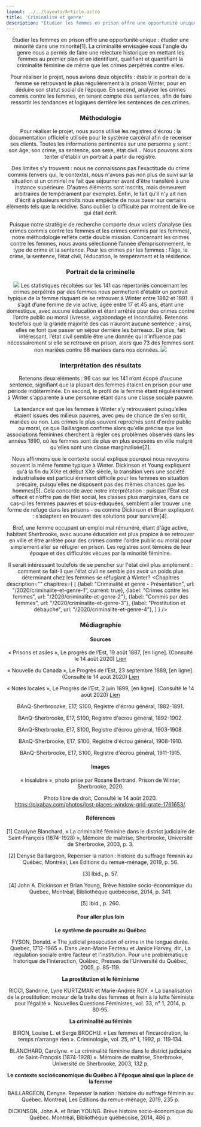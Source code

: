```yaml
---
layout: ../../layouts/Article.astro
title: 'Criminalité et genre'
description: "Étudier les femmes en prison offre une opportunité unique : étudier une minorité dans une minorité"
---
```


<Header titre="Criminalité et genre" image="/assets/img/rpcq_bien_168494_295450-scaled.jpeg"/>
  
<Text>
Étudier les femmes en prison offre une opportunité unique : étudier une minorité dans une minorité[1]. La criminalité envisagée sous l'angle du genre nous a permis de faire une relecture historique en mettant les femmes au premier plan et en identifiant, qualifiant et quantifiant la criminalité féminine de même que les crimes perpétrés contre elles.

Pour réaliser le projet, nous avions deux objectifs : établir le portrait de la femme se retrouvant le plus régulièrement à la prison Winter, pour en déduire son statut social de l’époque. En second, analyser les crimes commis contre les femmes, en tenant compte des sentences, afin de faire ressortir les tendances et logiques derrière les sentences de ces crimes.
</Text>
<Cols3img
    t="Extraits de journaux (cliquer pour voir)"
    i1="/assets/img/prisonsetasiles.png" u1="http://collections.banq.qc.ca/biblio/js/pdfjs/pdfjs-1.6.210-dist_banq_20200615/web/pdf.php/gBJ1d8FU4btiUvT9orm3Gw.pdf" l1="Statistique de la prison (1887)"
    i2="/assets/img/2020-08-14.png" u2="http://collections.banq.qc.ca/biblio/js/pdfjs/pdfjs-1.6.210-dist_banq_20200615/web/pdf.php/ynVllHQkKXWzOnr7xtkQpg.pdf" l2="Découverte d'une maison de prostitution (1899)"
    i3="/assets/img/2020-08-14-2.png" u3="http://collections.banq.qc.ca/biblio/js/pdfjs/pdfjs-1.6.210-dist_banq_20200615/web/pdf.php/UsOnXRLSHe2W6hFpcpqAcQ.pdf" l3="Découverte d'une maison de prostitution (1889)"
/>
<Text>
<h3>Méthodologie</h3>
Pour réaliser le projet, nous avons utilisé les registres d'écrou : la documentation officielle utilisée pour le système carcéral afin de recenser ses clients. Toutes les informations pertinentes sur une personne y sont : son âge, son crime, sa sentence, son sexe, état civil... Nous pouvons alors tenter d'établir un portrait à partir du registre.

Des limites s'y trouvent : nous ne connaissons pas l'exactitude du crime commis (envers qui, le contexte), nous n'avons pas non plus de suivi sur la situation si un criminel ne fait que séjourner avant d'être transféré à une instance supérieure. D'autres éléments sont inscrits, mais demeurent arbitraires (le tempérament par exemple). Enfin, le fait qu'il n'y ait rien d'écrit à plusieurs endroits nous empêche de nous baser sur certains éléments tels que la récidive. Sans oublier la difficulté par moment de lire ce qui était écrit.

Puisque notre stratégie de recherche comporte deux volets d’analyse (les crimes commis contre les femmes et les crimes commis par les femmes), notre méthodologie reflète cette double mission. Concernant les crimes contre les femmes, nous avons sélectionné l’année d’emprisonnement, le type de crime et la sentence. Pour les crimes par les femmes : l’âge, le crime, la sentence, l’état civil, l’éducation, le tempérament et la résidence.
</Text>
<Text>
<h3>Portrait de la criminelle</h3>
<img src="/assets/img/avis-recherchefinin-2.png" class="w-72 mx-auto"/>
Les statistiques récoltées sur les 141 cas répertoriés concernant les crimes perpétrés par des femmes nous permettent d'établir un portrait typique de la femme risquant de se retrouver à Winter entre 1882 et 1891. Il s’agit d’une femme de vie active, âgée entre 17 et 45 ans, étant une domestique, avec aucune éducation et étant arrêtée pour des crimes contre l’ordre public ou moral (ivresse, vagabondage et inconduite). Retenons toutefois que la grande majorité des cas n’auront aucune sentence ; ainsi, elles ne font que passer un séjour derrière les barreaux. De plus, fait intéressant, l’état civil semble être une donnée qui n’influence pas nécessairement si elle se retrouve en prison, alors que 73 des femmes sont non mariées contre 68 mariées dans nos données.
<img src="/assets/img/criminelleProfilStat.jpg" class="w-72 mx-auto"/>
</Text>
 <div class="flourish-embed" data-src="story/514083">
  <script src="https://public.flourish.studio/resources/embed.js"></script>
 </div>
 <Text>
<h3>Interprétation des résultats</h3>
Retenons deux éléments : 96 cas sur les 141 n’ont écopé d’aucune sentence, signifiant que la plupart des femmes étaient en prison pour une période indéterminée. En second, le profil de la femme étant régulièrement à Winter s'apparente à une personne étant dans une classe sociale pauvre.

La tendance est que les femmes à Winter s’y retrouvaient puisqu’elles étaient issues des milieux pauvres, avec peu de chance de s’en sortir, mariées ou non. Les crimes le plus souvent reprochés sont d'ordre public ou moral, ce que Baillargeon confirme alors qu'elle précise que les associations féminines cherchent à régler ces problèmes observés dans les années 1890, où les femmes sont de plus en plus exposées en ville malgré qu'elles sont une classe marginalisée[2].

Nous affirmons que le contexte social explique pourquoi nous revoyons souvent la même femme typique à Winter. Dickinson et Young expliquent qu'à la fin du XIXe et début XXe siècle, la transition vers une société industrialisée est particulièrement difficile pour les femmes en situation précaire, puisqu'elles ne disposent pas des mêmes chances que les hommes[5]. Cela concorde avec notre interprétation : puisque l’État est effacé et n’offre pas de filet social, les classes plus marginales, dans ce cas-ci les femmes pauvres et sous-éduquées, semblent aller trouver une forme de refuge dans les prisons - ou comme Dickinson et Brian expliquent : s’adaptent en trouvant des solutions pour survivre[4].

Bref, une femme occupant un emploi mal rémunéré, étant d'âge active, habitant Sherbrooke, avec aucune éducation est plus propice à se retrouver en ville et être arrêtée pour des crimes contre l'ordre public ou moral pour simplement aller se réfugier en prison. Les registres sont témoins de leur époque et des difficultés vécues par la minorité féminine.

Il serait intéressant toutefois de se pencher sur l'état civil plus amplement : comment se fait-il que l'état civil ne semble pas avoir un poids plus déterminant chez les femmes se réfugiant à Winter?
</Text>
<Chapitres 
  description=""
  chapitres={
    [
      {label: "Criminalité et genre - Présentation", url: "/2020/criminalite-et-genre-1", current: true},
      {label: "Crimes contre les femmes", url: "/2020/criminalite-et-genre-2"},
      {label: "Commis par des femmes", url: "/2020/criminalite-et-genre-3"},
      {label: "Prostitution et débauche", url: "/2020/criminalite-et-genre-4"},
    ]
  }
/>

<div class="p-10 lg:p-24 py-5 lg:py-12 text-sm bg-gray-400">
  <h3>Médiagraphie</h3>
  <h4>Sources</h4>
  « Prisons et asiles », Le progrès de l’Est, 19 août 1887, [en ligne]. (Consulté le 14 août 2020) <a href="http://collections.banq.qc.ca/biblio/js/pdfjs/pdfjs-1.6.210-dist_banq_20200615/web/pdf.php/gBJ1d8FU4btiUvT9orm3Gw.pdf">Lien</a>

« Nouvelle du Canada », Le Progrès de l’Est, 23 septembre 1889, [en ligne]. (Consulté le 14 août 2020) <a href="http://collections.banq.qc.ca/biblio/js/pdfjs/pdfjs-1.6.210-dist_banq_20200615/web/pdf.php/UsOnXRLSHe2W6hFpcpqAcQ.pdf">Lien</a>

« Notes locales », Le Progrès de l’Est, 2 juin 1899, [en ligne]. (Consulté le 14 août 2020) <a href="http://collections.banq.qc.ca/biblio/js/pdfjs/pdfjs-1.6.210-dist_banq_20200615/web/pdf.php/ynVllHQkKXWzOnr7xtkQpg.pdf">Lien</a>

BAnQ-Sherbroooke, E17, S100, Registre d'écrou général, 1882-1891.

BAnQ-Sherbrooke, E17, S100, Registre d'écrou général, 1892-1902.

BAnQ-Sherbrooke, E17, S100, Registre d'écrou général, 1903-1908.

BAnQ-Sherbrooke, E17, S100, Registre d'écrou général, 1908-1910.

BAnQ-Sherbrooke, E17, S100, Registre d'écrou général, 1911-1915.
<h4>Images</h4>
« Insalubre », photo prise par Roxane Bertrand. Prison de Winter, Sherbrooke, 2020.

Photo libre de droit,  Consulté le 14 août 2020. https://pixabay.com/photos/lost-places-window-grid-grate-1761653/.

<h4>Références</h4>
[1] Carolyne Blanchard, « La criminalité féminine dans le district judiciaire de Saint-François (1874-1928) », Mémoire de maîtrise, Sherbrooke, Université de Sherbrooke, 2003, p. 3.

[2] Denyse Baillargeon, Repenser la nation : histoire du suffrage féminin au Québec, Montréal, Les Éditions du remue-ménage, 2019, p. 56.

[3] Ibid., p. 57.

[4] John A. Dickinson et Brian Young, Brève histoire socio-économique du Québec, Montréal, Bibliothèque québécoise, 2014, p. 341.

[5] Ibid., p. 260.
<h4>Pour aller plus loin</h4>
<b>Le système de poursuite au Québec</b>

FYSON, Donald. « The judicial prosecution of crime in the longue durée. Quebec, 1712-1965 ». Dans Jean-Marie Fecteau et Janice Harvey, dir., La régulation sociale entre l’acteur et l'institution. Pour une problématique historique de l’interaction, Québec, Presses de l’Université du Québec, 2005, p. 85-119.

<b>La prostitution et le féminisme</b>

RICCI, Sandrine, Lyne KURTZMAN et Marie-Andrée ROY. « La banalisation de la prostitution: moteur de la traite des femmes et frein à la lutte féministe pour l’égalité ». Nouvelles Questions Féministes, vol. 33, n° 1, 2014, p. 80‑95.

<b>La criminalité au féminin</b>

BIRON, Louise L. et Serge BROCHU. « Les femmes et l’incarcération, le temps n’arrange rien ». Criminologie, vol. 25, n° 1, 1992, p. 119‑134.

BLANCHARD, Carolyne. « La criminalité féminine dans le district judiciaire de Saint-François (1874-1928) ». Mémoire de maîtrise, Sherbrooke, Université de Sherbrooke, 2003, 132 p.

<b>Le contexte socioéconomique du Québec à l'époque ainsi que la place de la femme</b>

BAILLARGEON, Denyse. Repenser la nation : histoire du suffrage féminin au Québec. Montréal, Les Éditions du remue-ménage, 2019, 235 p.

DICKINSON, John A. et Brian YOUNG. Brève histoire socio-économique du Québec. Montréal, Bibliothèque québécoise, 2014, 486 p.

</div>